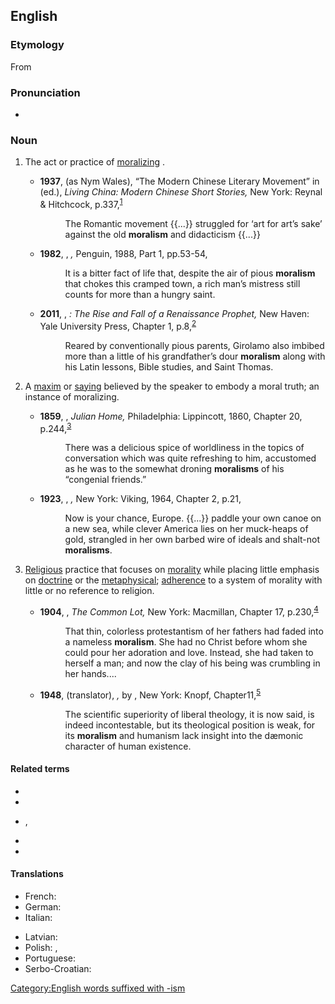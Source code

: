 ==English==

===Etymology===
From {{etyl|fr|en}} {{m|fr|moralisme}}

===Pronunciation===
* {{a|UK}} {{IPA|/ˈmɒɹəlɪzm/|lang=en}}

===Noun===
{{en-noun|-|s}}

# {{lb|en|uncountable|often|pejorative}} The act or practice of [[moralize|moralizing]] {{gloss|making moral reflections or judging the [[morality]] of others}}.
#* '''1937''', {{w|Helen Foster Snow}} (as Nym Wales), “The Modern Chinese Literary Movement” in {{w|Edgar Snow}} (ed.), ''Living China: Modern Chinese Short Stories,'' New York: Reynal & Hitchcock, p.{{nbsp}}337,<sup>[https://archive.org/details/THEROMMELPAPERS_201805]</sup>
#*: The Romantic movement {{...}} struggled for ‘art for art’s sake’ against the old '''moralism''' and didacticism {{...}}
#* '''1982''', {{w|Marshall Berman}}, ''{{w|All That Is Solid Melts into Air}},'' Penguin, 1988, Part 1, pp.{{nbsp}}53-54,
#*: It is a bitter fact of life that, despite the air of pious '''moralism''' that chokes this cramped town, a rich man’s mistress still counts for more than a hungry saint.
#* '''2011''', {{w|Donald Weinstein}}, ''{{w|Girolamo Savonarola|Savonarola}}: The Rise and Fall of a Renaissance Prophet,'' New Haven: Yale University Press, Chapter 1, p.{{nbsp}}8,<sup>[https://archive.org/details/SavonarolaTheRiseAndFallOfARenaissanceProphet]</sup>
#*: Reared by conventionally pious parents, Girolamo also imbibed more than a little of his grandfather’s dour '''moralism''' along with his Latin lessons, Bible studies, and Saint Thomas.
# {{lb|en|countable|often|pejorative}} A [[maxim]] or [[saying]] believed by the speaker to embody a moral truth; an instance of moralizing.
#* '''1859''', {{w|Frederic Farrar}}, ''Julian Home,'' Philadelphia: Lippincott, 1860, Chapter 20, p.{{nbsp}}244,<sup>[https://archive.org/details/julianhomeatale00farrgoog]</sup>
#*: There was a delicious spice of worldliness in the topics of conversation which was quite refreshing to him, accustomed as he was to the somewhat droning '''moralisms''' of his “congenial friends.”
#* '''1923''', {{w|D. H. Lawrence}}, ''{{w|Studies in Classic American Literature}},'' New York: Viking, 1964, Chapter 2, p.{{nbsp}}21,
#*: Now is your chance, Europe. {{...}} paddle your own canoe on a new sea, while clever America lies on her muck-heaps of gold, strangled in her own barbed wire of {{w|Ten commandments|shalt-not}} ideals and shalt-not '''moralisms'''.
# {{lb|en|uncountable|dated}} [[religion|Religious]] practice that focuses on [[morality]] while placing little emphasis on [[doctrine]] or the [[metaphysical]]; [[adherence]] to a system of morality with little or no reference to religion.
#* '''1904''', {{w|Robert Herrick (novelist)|Robert Herrick}}, ''The Common Lot,'' New York: Macmillan, Chapter 17, p.{{nbsp}}230,<sup>[https://archive.org/details/commonlot00herrrich]</sup>
#*: That thin, colorless protestantism of her fathers had faded into a nameless '''moralism'''. She had no Christ before whom she could pour her adoration and love. Instead, she had taken to herself a man; and now the clay of his being was crumbling in her hands....
#* '''1948''', {{w|Helen Tracy Lowe-Porter}} (translator), ''{{w|Doctor Faustus (novel)|Doctor Faustus}},'' by {{w|Thomas Mann}}, New York: Knopf, Chapter{{nbsp}}11,<sup>[https://www.fadedpage.com/books/20180329/html.php]</sup>
#*: The scientific superiority of liberal theology, it is now said, is indeed incontestable, but its theological position is weak, for its '''moralism''' and humanism lack insight into the dæmonic character of human existence.

====Related terms====
* {{l|en|amoralism}}
* {{l|en|immoralism}}
* {{l|en|moralise}}, {{l|en|moralize}}
* {{l|en|moralist}}
* {{l|en|moralistic}}

====Translations====
{{trans-top|Act or practice of moralizing}}
* French: {{t+|fr|moralisme|m}}
* German: {{t|de|Moralismus|m}}
* Italian: {{t+|it|moralismo|m}}
{{trans-mid}}
* Latvian: {{t|lv|morālisms|m}}
* Polish: {{t+|pl|moralizatorstwo|n}}, {{t+|pl|moralizowanie|n}}
* Portuguese: {{t+|pt|moralismo|m}}
* Serbo-Croatian: {{t+|sh|moralizam|m}}
{{trans-bottom}}

[[Category:English words suffixed with -ism]]